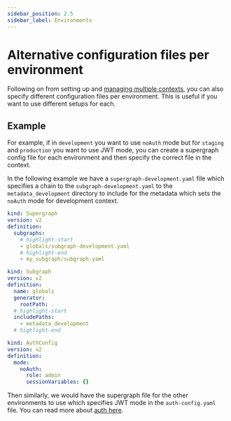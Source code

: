```yaml
---
sidebar_position: 2.5
sidebar_label: Environments
---
```


# Alternative configuration files per environment

Following on from setting up and
[managing multiple contexts](/project-configuration/project-management/manage-contexts.mdx), you can also specify
different configuration files per environment. This is useful if you want to use different setups for each.

## Example

For example, if in `development` you want to use `noAuth` mode but for `staging` and `production` you want to use JWT
mode, you can create a supergraph config file for each environment and then specify the correct file in the context.

In the following example we have a `supergraph-development.yaml` file which specifies a chain to the
`subgraph-development.yaml` to the `metadata_development` directory to include for the metadata which sets the `noAuth`
mode for development context.

```yaml title="supergraph-development.yaml"
kind: Supergraph
version: v2
definition:
  subgraphs:
    # highlight-start
    - globals/subgraph-development.yaml
    # highlight-end
    - my_subgraph/subgraph.yaml
```

```yaml title="globals/subgraph-development.yaml"
kind: Subgraph
version: v2
definition:
  name: globals
  generator:
    rootPath: .
  # highlight-start
  includePaths:
    - metadata_development
  # highlight-end
```

```yaml title="globals/metadata_development/auth-config.hml"
kind: AuthConfig
version: v2
definition:
  mode:
    noAuth:
      role: admin
      sessionVariables: {}
```

Then similarly, we would have the supergraph file for the other environments to use which specifies JWT mode in the
`auth-config.yaml` file. You can read more about [auth here](/auth/overview.mdx).
